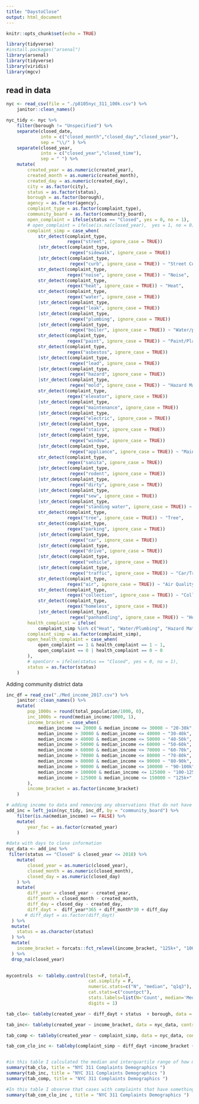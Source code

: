 ```yaml
---
title: "DaystoClose"
output: html_document
---
```


```r
knitr::opts_chunk$set(echo = TRUE)
```

```r
library(tidyverse)
#install.packages("arsenal")
library(arsenal)
library(tidyverse)
library(viridis)
library(mgcv)

```
## read in data
```r
nyc <- read_csv(file = "./p8105nyc_311_100k.csv") %>% 
    janitor::clean_names()

nyc_tidy <- nyc %>%   
    filter(borough != "Unspecified") %>%  
    separate(closed_date, 
             into = c("closed_month","closed_day","closed_year"), 
             sep = "\\/" ) %>%
    separate(closed_year, 
             into = c("closed_year","closed_time"), 
             sep = " ") %>% 
    mutate(
        created_year = as.numeric(created_year),
        created_month = as.numeric(created_month),
        created_day = as.numeric(created_day),
        city = as.factor(city),
        status = as.factor(status),
        borough = as.factor(borough),
        agency = as.factor(agency),
        complaint_type = as.factor(complaint_type),
        community_board = as.factor(community_board),
        open_complaint = ifelse(status == "Closed", yes = 0, no = 1),
        # open_complaint = ifelse(is.na(closed_year),  yes = 1, no = 0),
        complaint_simp = case_when(
            str_detect(complaint_type, 
                       regex("street", ignore_case = TRUE))
            |str_detect(complaint_type, 
                        regex("sidewalk", ignore_case = TRUE))
            |str_detect(complaint_type, 
                        regex("curb", ignore_case = TRUE)) ~ "Street Condition",
            str_detect(complaint_type, 
                       regex("noise", ignore_case = TRUE)) ~ "Noise",
            str_detect(complaint_type, 
                       regex("heat", ignore_case = TRUE)) ~ "Heat",
            str_detect(complaint_type, 
                       regex("water", ignore_case = TRUE))
            |str_detect(complaint_type, 
                        regex("leak", ignore_case = TRUE))
            |str_detect(complaint_type, 
                        regex("plumbing", ignore_case = TRUE))
            |str_detect(complaint_type, 
                        regex("boiler", ignore_case = TRUE)) ~ "Water/plumbing",
            str_detect(complaint_type, 
                       regex("paint", ignore_case = TRUE)) ~ "Paint/Plaster",
            str_detect(complaint_type, 
                       regex("asbestos", ignore_case = TRUE))
            |str_detect(complaint_type, 
                        regex("lead", ignore_case = TRUE))
            |str_detect(complaint_type, 
                        regex("hazard", ignore_case = TRUE))
            |str_detect(complaint_type, 
                        regex("mold", ignore_case = TRUE)) ~ "Hazard Material",
            str_detect(complaint_type, 
                       regex("elevator", ignore_case = TRUE)) 
            |str_detect(complaint_type, 
                        regex("maintenance", ignore_case = TRUE))
            |str_detect(complaint_type, 
                        regex("electric", ignore_case = TRUE))
            |str_detect(complaint_type, 
                        regex("stairs", ignore_case = TRUE))
            |str_detect(complaint_type, 
                        regex("window", ignore_case = TRUE)) 
            |str_detect(complaint_type, 
                        regex("appliance", ignore_case = TRUE)) ~ "Maintenance",
            str_detect(complaint_type, 
                       regex("sanita", ignore_case = TRUE))
            |str_detect(complaint_type, 
                        regex("rodent", ignore_case = TRUE))
            |str_detect(complaint_type, 
                        regex("dirty", ignore_case = TRUE))
            |str_detect(complaint_type, 
                        regex("sew", ignore_case = TRUE))
            |str_detect(complaint_type, 
                        regex("standing water", ignore_case = TRUE)) ~ "Sanitation",
            str_detect(complaint_type, 
                       regex("tree", ignore_case = TRUE)) ~ "Tree",
            str_detect(complaint_type, 
                       regex("parking", ignore_case = TRUE))
            |str_detect(complaint_type, 
                        regex("car", ignore_case = TRUE))
            |str_detect(complaint_type, 
                        regex("drive", ignore_case = TRUE))
            |str_detect(complaint_type,  
                        regex("vehicle", ignore_case = TRUE))
            |str_detect(complaint_type,  
                        regex("traffic", ignore_case = TRUE)) ~ "Car/Traffic",
            str_detect(complaint_type, 
                       regex("air", ignore_case = TRUE)) ~ "Air Quality",
            str_detect(complaint_type, 
                       regex("collection", ignore_case = TRUE)) ~ "Collection",
            str_detect(complaint_type, 
                       regex("homeless", ignore_case = TRUE))
            |str_detect(complaint_type, 
                        regex("panhandling", ignore_case = TRUE)) ~ "Homeless"),
        health_complaint = ifelse(
            complaint_simp %in% c("Heat", "Water/Plumbing", "Hazard Material", "Sanitation", "Air Quality"), yes = 1, no = 0),
        complaint_simp = as.factor(complaint_simp),
        open_health_complaint = case_when(
            open_complaint == 1 & health_complaint == 1 ~ 1,
            open_complaint == 0 | health_complaint == 0 ~ 0
        ),
        # openCorr = ifelse(status == "Closed", yes = 0, no = 1),
        status = as.factor(status)
    )


```

Adding community district data
```r

inc_df = read_csv("./Med_income_2017.csv") %>% 
    janitor::clean_names() %>% 
    mutate(
        pop_1000s = round(total_population/1000, 0),
        inc_1000s = round(median_income/1000, 1),
        income_bracket = case_when(
            median_income >= 20000 & median_income <= 30000 ~ "20-30k",
            median_income > 30000 & median_income <= 40000 ~ "30-40k",
            median_income > 40000 & median_income <= 50000 ~ "40-50k",
            median_income > 50000 & median_income <= 60000 ~ "50-60k",
            median_income > 60000 & median_income <= 70000 ~ "60-70k",
            median_income > 70000 & median_income <= 80000 ~ "70-80k",
            median_income > 80000 & median_income <= 90000 ~ "80-90k",
            median_income > 90000 & median_income <= 100000 ~ "90-100k",
            median_income > 100000 & median_income <= 125000 ~ "100-125k",
            median_income > 125000 & median_income <= 150000 ~ "125k+",
        ),
        income_bracket = as.factor(income_bracket)
    )

# adding income to data and removing any observations that do not have a specific community board to link to income
add_inc = left_join(nyc_tidy, inc_df, by = "community_board") %>% 
    filter(is.na(median_income) == FALSE) %>% 
    mutate(
        year_fac = as.factor(created_year)
    )


```



```r

#data with days to close information
nyc_data <- add_inc %>% 
 filter(status == "Closed" & closed_year <= 2018) %>% 
    mutate(
        closed_year = as.numeric(closed_year),
        closed_month = as.numeric(closed_month),
        closed_day = as.numeric(closed_day)
    ) %>% 
    mutate(
        diff_year = closed_year - created_year,
        diff_month = closed_month - created_month,
        diff_day = closed_day - created_day,
        diff_dayt =  diff_year*365 + diff_month*30 + diff_day
       # diff_dayt = as.factor(diff_dayt)
  ) %>% 
  mutate(
    status = as.character(status)
  ) %>% 
  mutate(
    income_bracket = forcats::fct_relevel(income_bracket, "125k+", "100-125k", "90-100k", "80-90k", "70-80k", "60-70k", "50-60k", "40-50k", "30-40k", "20-30k")
  ) %>% 
  drop_na(closed_year)
  
```


```r

mycontrols  <- tableby.control(test=F, total=T,
                               cat.simplify = F,
                               numeric.stats=c("N", "median", "q1q3"),
                               cat.stats=c("countpct"),
                               stats.labels=list(N='Count', median='Median', q1q3='Q1,Q3'),
                               digits = 1)

tab_clo<- tableby(created_year ~ diff_dayt + status  + borough, data = nyc_data, control = mycontrols)

tab_inc<- tableby(created_year ~ income_bracket, data = nyc_data, control = mycontrols)

tab_comp <- tableby(created_year ~ complaint_simp, data = nyc_data, control = mycontrols)

tab_com_clo_inc <- tableby(complaint_simp ~ diff_dayt +income_bracket + borough , data = nyc_data, control = mycontrols)


#in this table I calculated the median and interquartile range of how many days it took for cases to close.  Given the data is skewed right I reported the median values being 1 to 2 days and largest interqutile range being 0 - 9 and smallest being 0 - 6 acroos years 2014 - 2018.   With this table we see that most complaints are closed within a week with a high density of them becing clases within a day or two. 
summary(tab_clo, title = "NYC 311 Complaints Demographics ")
summary(tab_inc, title = "NYC 311 Complaints Demographics ")
summary(tab_comp, title = "NYC 311 Complaints Demographics ")

#In this table I observe that cases with complaints that have something to do with tree, paint/plaster, and maintanance take the longest to close 11 - 12 days compared to the other compalaint cases that close with the said interquartile range of 0-9 days.  Taking a look at the incomme bracket we observe that higher income brackest mostly complain about the homeless while the lower income clases mostly complain about heat and maintanance. Furthermore we can also see that Manhattan has most of its complaints related to air pollution, hazardous waste, homeless, and noise.    
summary(tab_com_clo_inc , title = "NYC 311 Complaints Demographics ")

```

```r

```

